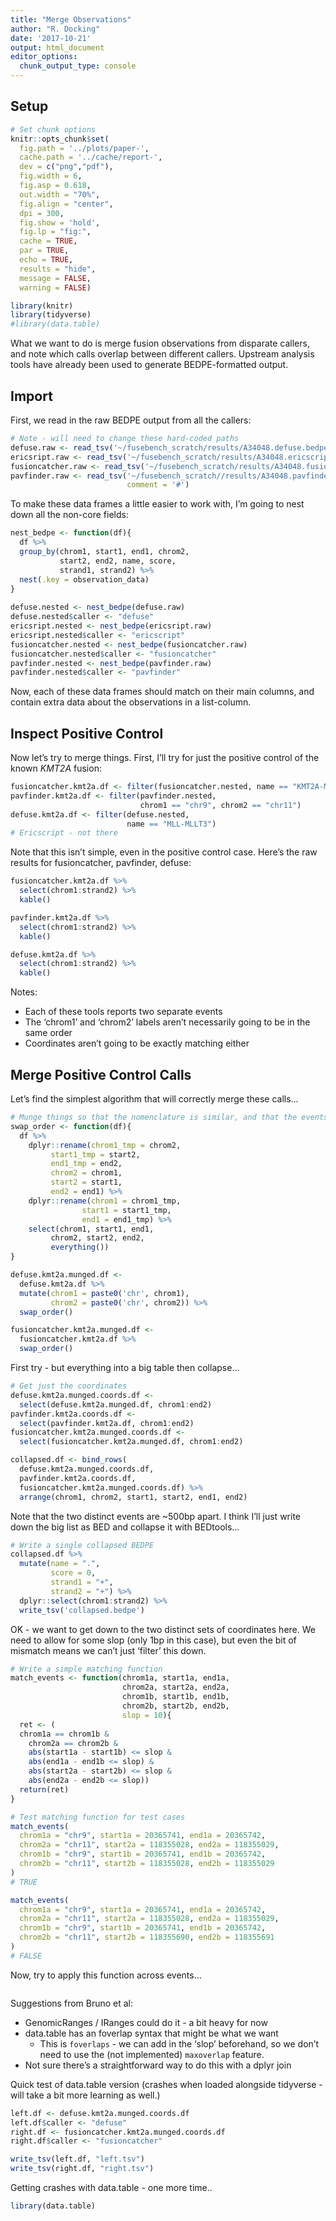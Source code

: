 ```yaml
---
title: "Merge Observations"
author: "R. Docking"
date: '2017-10-21'
output: html_document
editor_options: 
  chunk_output_type: console
---
```


## Setup

```r
# Set chunk options
knitr::opts_chunk$set(
  fig.path = '../plots/paper-',
  cache.path = '../cache/report-',
  dev = c("png","pdf"),
  fig.width = 6,
  fig.asp = 0.618,
  out.width = "70%",
  fig.align = "center", 
  dpi = 300,
  fig.show = 'hold',
  fig.lp = "fig:",
  cache = TRUE,
  par = TRUE,
  echo = TRUE,
  results = "hide",
  message = FALSE,
  warning = FALSE)

library(knitr)
library(tidyverse)
#library(data.table)
```

What we want to do is merge fusion observations from disparate callers, and note which calls overlap between different callers. Upstream analysis tools have already been used to generate BEDPE-formatted output.

## Import

First, we read in the raw BEDPE output from all the callers:

```r
# Note - will need to change these hard-coded paths
defuse.raw <- read_tsv('~/fusebench_scratch/results/A34048.defuse.bedpe')
ericsript.raw <- read_tsv('~/fusebench_scratch/results/A34048.ericscript.bedpe')
fusioncatcher.raw <- read_tsv('~/fusebench_scratch/results/A34048.fusioncatcher.bedpe')
pavfinder.raw <- read_tsv('~/fusebench_scratch//results/A34048.pavfinder.bedpe',
                          comment = '#')
```

To make these data frames a little easier to work with, I'm going to nest down all the non-core fields:

```r
nest_bedpe <- function(df){
  df %>%
  group_by(chrom1, start1, end1, chrom2,
           start2, end2, name, score, 
           strand1, strand2) %>%
  nest(.key = observation_data)
}
  
defuse.nested <- nest_bedpe(defuse.raw)
defuse.nested$caller <- "defuse"
ericsript.nested <- nest_bedpe(ericsript.raw)
ericsript.nested$caller <- "ericscript"
fusioncatcher.nested <- nest_bedpe(fusioncatcher.raw)
fusioncatcher.nested$caller <- "fusioncatcher"
pavfinder.nested <- nest_bedpe(pavfinder.raw)
pavfinder.nested$caller <- "pavfinder"
```

Now, each of these data frames should match on their main columns, and contain extra data about the observations in a list-column. 

## Inspect Positive Control

Now let's try to merge things. First, I'll try for just the positive control of the known _KMT2A_ fusion:

```r
fusioncatcher.kmt2a.df <- filter(fusioncatcher.nested, name == "KMT2A-MLLT3")
pavfinder.kmt2a.df <- filter(pavfinder.nested, 
                             chrom1 == "chr9", chrom2 == "chr11")
defuse.kmt2a.df <- filter(defuse.nested,
                          name == "MLL-MLLT3")
# Ericscript - not there
```

Note that this isn't simple, even in the positive control case. Here's the raw results for fusioncatcher, pavfinder, defuse:

```r
fusioncatcher.kmt2a.df %>%
  select(chrom1:strand2) %>%
  kable()

pavfinder.kmt2a.df %>%
  select(chrom1:strand2) %>%
  kable()

defuse.kmt2a.df %>%
  select(chrom1:strand2) %>%
  kable()
```

Notes:

- Each of these tools reports two separate events
- The 'chrom1' and 'chrom2' labels aren't necessarily going to be in the same order
- Coordinates aren't going to be exactly matching either

## Merge Positive Control Calls

Let's find the simplest algorithm that will correctly merge these calls...

```r
# Munge things so that the nomenclature is similar, and that the events always occur in the same order
swap_order <- function(df){
  df %>%
    dplyr::rename(chrom1_tmp = chrom2,
         start1_tmp = start2,
         end1_tmp = end2,
         chrom2 = chrom1,
         start2 = start1,
         end2 = end1) %>%
    dplyr::rename(chrom1 = chrom1_tmp,
                start1 = start1_tmp,
                end1 = end1_tmp) %>%
    select(chrom1, start1, end1,
         chrom2, start2, end2,
         everything())
}

defuse.kmt2a.munged.df <- 
  defuse.kmt2a.df %>%
  mutate(chrom1 = paste0('chr', chrom1),
         chrom2 = paste0('chr', chrom2)) %>%
  swap_order()

fusioncatcher.kmt2a.munged.df <- 
  fusioncatcher.kmt2a.df %>%
  swap_order()
```

First try - but everything into a big table then collapse...

```r
# Get just the coordinates
defuse.kmt2a.munged.coords.df <- 
  select(defuse.kmt2a.munged.df, chrom1:end2)
pavfinder.kmt2a.coords.df <- 
  select(pavfinder.kmt2a.df, chrom1:end2)
fusioncatcher.kmt2a.munged.coords.df <- 
  select(fusioncatcher.kmt2a.munged.df, chrom1:end2)

collapsed.df <- bind_rows(
  defuse.kmt2a.munged.coords.df,
  pavfinder.kmt2a.coords.df,
  fusioncatcher.kmt2a.munged.coords.df) %>%
  arrange(chrom1, chrom2, start1, start2, end1, end2)
```

Note that the two distinct events are ~500bp apart. I think I'll just write down the big list as BED and collapse it with BEDtools...

```r
# Write a single collapsed BEDPE
collapsed.df %>%
  mutate(name = ".",
         score = 0,
         strand1 = "+",
         strand2 = "+") %>%
  dplyr::select(chrom1:strand2) %>%
  write_tsv('collapsed.bedpe')
```

OK - we want to get down to the two distinct sets of coordinates here. We need to allow for some slop (only 1bp in this case), but even the bit of mismatch means we can't just 'filter' this down. 

```r
# Write a simple matching function
match_events <- function(chrom1a, start1a, end1a, 
                         chrom2a, start2a, end2a,
                         chrom1b, start1b, end1b, 
                         chrom2b, start2b, end2b,
                         slop = 10){
  ret <- (
  chrom1a == chrom1b &
    chrom2a == chrom2b &
    abs(start1a - start1b) <= slop &
    abs(end1a - end1b <= slop) &
    abs(start2a - start2b) <= slop &
    abs(end2a - end2b <= slop))
  return(ret)
}

# Test matching function for test cases
match_events(
  chrom1a = "chr9", start1a = 20365741, end1a = 20365742,
  chrom2a = "chr11", start2a = 118355028, end2a = 118355029,
  chrom1b = "chr9", start1b = 20365741, end1b = 20365742,
  chrom2b = "chr11", start2b = 118355028, end2b = 118355029
)
# TRUE

match_events(
  chrom1a = "chr9", start1a = 20365741, end1a = 20365742,
  chrom2a = "chr11", start2a = 118355028, end2a = 118355029,
  chrom1b = "chr9", start1b = 20365741, end1b = 20365742,
  chrom2b = "chr11", start2b = 118355690, end2b = 118355691
)
# FALSE
```

Now, try to apply this function across events...

```r

```

Suggestions from Bruno et al:

- GenomicRanges / IRanges could do it - a bit heavy for now
- data.table has an foverlap syntax that might be what we want
  - This is `foverlaps` - we can add in the 'slop' beforehand, so we don't need to use the (not implemented) `maxoverlap` feature.
- Not sure there's a straightforward way to do this with a dplyr join

Quick test of data.table version (crashes when loaded alongside tidyverse - will take a bit more learning as well.)

```r
left.df <- defuse.kmt2a.munged.coords.df
left.df$caller <- "defuse"
right.df <- fusioncatcher.kmt2a.munged.coords.df
right.df$caller <- "fusioncatcher"

write_tsv(left.df, "left.tsv")
write_tsv(right.df, "right.tsv")
```

Getting crashes with data.table - one more time..

```r
library(data.table)

```


